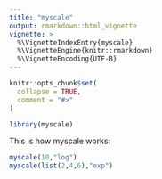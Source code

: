 ```yaml
---
title: "myscale"
output: rmarkdown::html_vignette
vignette: >
  %\VignetteIndexEntry{myscale}
  %\VignetteEngine{knitr::rmarkdown}
  %\VignetteEncoding{UTF-8}
---
```


```r
knitr::opts_chunk$set(
  collapse = TRUE,
  comment = "#>"
)
```

```r
library(myscale)
```

This is how myscale works:
```r
myscale(10,"log")
myscale(list(2,4,6),"exp")
```
